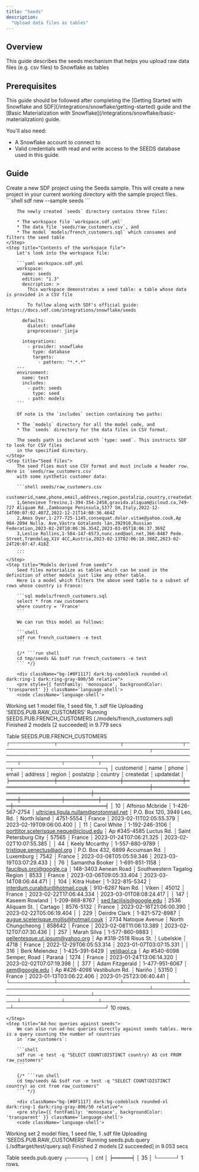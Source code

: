 ```yaml
---
title: "Seeds"
description:
  "Upload data files as tables"
---
```


## Overview
This guide describes the seeds mechanism that helps you upload raw data files (e.g. csv files) 
to Snowflake as tables

## Prerequisites

<Info>
This guide should be followed after completing the [Getting Started with Snowflake and SDF](/integrations/snowflake/getting-started) guide and the [Basic Materialization with Snowflake](/integrations/snowflake/basic-materialization) guide.
</Info>

You'll also need:

- A Snowflake account to connect to
- Valid credentials with read and write access to the SEEDS database used in this guide.

## Guide

<Steps>
    <Step title="Create a new SDF Project from the Seeds Sample">
        Create a new SDF project using the Seeds sample. This will create a new project in your current working directory with the sample project files.
        ```shell
        sdf new --sample seeds
        ```


        The newly created `seeds` directory contains three files:

        * The workspace file `workspace.sdf.yml`
        * The data file `seeds/raw_customers.csv`, and
        * The model `models/french_customers.sql` which consumes and filters the seed table
    </Step>
    <Step title="Contents of the workspace file">
        Let's look into the workspace file:

        ```yaml workspace.sdf.yml
        workspace:
          name: seeds
          edition: "1.3"
          description: >
            This workspace demonstrates a seed table: a table whose data is provided in a CSV file

            To follow along with SDF's official guide:  https://docs.sdf.com/integrations/snowflake/seeds

          defaults:
            dialect: snowflake
            preprocessor: jinja

          integrations:
            - provider: snowflake
              type: database
              targets:
                - pattern: "*.*.*"
        ---
        environment:
          name: test
          includes:
            - path: seeds
              type: seed
            - path: models
        ```

        Of note is the `includes` section containing two paths:

        * The `models` directory for all the model code, and
        * The `seeds` directory for the data files in CSV format. 

        The seeds path is declared with `type: seed`. This instructs SDF to look for CSV files 
        in the specified directory.
    </Step>
    <Step title="Seed files">
        The seed flies must use CSV format and must include a header row. Here is `seeds/raw_customers.csv` 
        with some synthetic customer data:

        ```shell seeds/raw_customers.csv
        customerid,name,phone,email,address,region,postalzip,country,createdat,updatedat
        1,Genevieve Trevino,1-394-354-2458,gravida.aliquam@icloud.ca,749-727 Aliquam Rd.,Zamboanga Peninsula,5377 SH,Italy,2022-12-14T00:07:02.407Z,2022-12-21T14:08:36.464Z
        2,Amos Dyer,1-277-725-1145,consequat.dolor.vitae@yahoo.couk,Ap 984-2094 Nulla. Ave,Västra Götalands län,392910,Russian Federation,2023-02-28T10:06:36.354Z,2023-03-05T18:06:37.369Z
        3,Leslie Rollins,1-584-147-6573,nunc.sed@aol.net,366-8487 Pede. Street,Trøndelag,X1V 4CC,Austria,2023-02-13T02:06:10.388Z,2023-02-24T20:07:47.418Z
        ...
        ```
    </Step>
    <Step title="Models derived from seeds">
        Seed files materialize as tables which can be used in the definition of other models just like any other table.
        Here is a model which filters the above seed table to a subset of rows whose country is France:

        ```sql models/french_customers.sql
        select * from raw_customers
        where country = 'France'
        ```

        We can run this model as follows:

        ```shell
        sdf run french_customers -e test
        ```

        {/* ```run shell
        cd tmp/seeds && $sdf run french_customers -e test
        ``` */}

        <div className="bg-[#0F1117] dark:bg-codeblock rounded-xl dark:ring-1 dark:ring-gray-800/50 relative">
        <pre style={{ fontFamily: 'monospace', backgroundColor: 'transparent' }} className='language-shell'>
        <code className='language-shell'>
Working set 1 model file, 1 seed file, 1 .sdf file
  Uploading ‘SEEDS.PUB.RAW_CUSTOMERS’
    Running SEEDS.PUB.FRENCH_CUSTOMERS (./models/french_customers.sql)
   Finished 2 models [2 succeeded] in 9.779 secs

Table SEEDS.PUB.FRENCH_CUSTOMERS
┌────────────┬─────────────────┬────────────────┬────────────────────────────────────────┬─────────────────────────────────┬─────────────────────────────┬───────────┬─────────┬─────────────────────────┬─────────────────────────┐
│ customerid ┆ name            ┆ phone          ┆ email                                  ┆ address                         ┆ region                      ┆ postalzip ┆ country ┆ createdat               ┆ updatedat               │
╞════════════╪═════════════════╪════════════════╪════════════════════════════════════════╪═════════════════════════════════╪═════════════════════════════╪═══════════╪═════════╪═════════════════════════╪═════════════════════════╡
│ 10         ┆ Alfonso Mcbride ┆ 1-426-567-2754 ┆ ultricies.ligula.nullam@protonmail.net ┆ P.O. Box 120, 3949 Leo, Rd.     ┆ North Island                ┆ 4751-5554 ┆ France  ┆ 2023-02-11T02:05:55.379 ┆ 2023-02-19T09:06:00.400 │
│ 11         ┆ Carol White     ┆ 1-192-246-3106 ┆ porttitor.scelerisque.neque@icloud.edu ┆ Ap #345-4585 Luctus Rd.         ┆ Saint Petersburg City       ┆ 57565     ┆ France  ┆ 2023-01-24T07:06:21.325 ┆ 2023-02-02T10:07:55.385 │
│ 44         ┆ Keely Mccarthy  ┆ 1-557-880-9789 ┆ tristique.senectus@aol.org             ┆ P.O. Box 432, 6899 Accumsan Rd. ┆ Luxemburg                   ┆ 7542      ┆ France  ┆ 2023-03-08T05:05:59.346 ┆ 2023-03-19T03:07:29.433 │
│ 76         ┆ Samantha Booker ┆ 1-691-851-1158 ┆ faucibus.orci@google.ca                ┆ 148-3403 Aenean Road            ┆ Southwestern Tagalog Region ┆ 8533      ┆ France  ┆ 2023-03-06T09:05:33.404 ┆ 2023-03-14T08:06:44.471 │
│ 104        ┆ Kitra Huber     ┆ 1-322-815-5342 ┆ interdum.curabitur@hotmail.couk        ┆ 910-6287 Nam Rd.                ┆ Viken                       ┆ 45012     ┆ France  ┆ 2023-02-22T17:06:44.334 ┆ 2023-03-01T08:08:24.417 │
│ 147        ┆ Kaseem Rowland  ┆ 1-209-868-8767 ┆ sed.facilisis@google.edu               ┆ 2536 Aliquam St.                ┆ Cartago                     ┆ 8576-5132 ┆ France  ┆ 2023-02-16T21:06:00.390 ┆ 2023-02-22T05:06:19.404 │
│ 229        ┆ Deirdre Clark   ┆ 1-821-572-8987 ┆ augue.scelerisque.mollis@hotmail.couk  ┆ 2734 Natoque Avenue             ┆ North Chungcheong           ┆ 858642    ┆ France  ┆ 2023-02-08T11:06:13.389 ┆ 2023-02-12T07:07:30.436 │
│ 257        ┆ Marah Silva     ┆ 1-577-860-9883 ┆ pellentesque.ut.ipsum@yahoo.org        ┆ Ap #318-2518 Risus St.          ┆ Lubelskie                   ┆ 4718      ┆ France  ┆ 2022-12-29T06:05:53.314 ┆ 2023-01-07T03:07:15.331 │
│ 316        ┆ Berk Melendez   ┆ 1-425-391-6429 ┆ vel@aol.ca                             ┆ Ap #540-6098 Semper, Road       ┆ Paraná                      ┆ 1274      ┆ France  ┆ 2023-01-24T13:06:14.320 ┆ 2023-02-02T07:07:19.398 │
│ 377        ┆ Adam Fitzgerald ┆ 1-477-951-6067 ┆ sem@google.edu                         ┆ Ap #426-4098 Vestibulum Rd.     ┆ Nariño                      ┆ 53150     ┆ France  ┆ 2023-01-13T03:06:22.406 ┆ 2023-01-25T23:06:40.441 │
└────────────┴─────────────────┴────────────────┴────────────────────────────────────────┴─────────────────────────────────┴─────────────────────────────┴───────────┴─────────┴─────────────────────────┴─────────────────────────┘
10 rows.
        </code>
        </pre>
        </div>

    </Step>
    <Step title="Ad-hoc queries against seeds">
        We can also run ad-hoc queries directly against seeds tables. Here is a query counting the number of countries
        in `raw_customers`:

        ```shell
        sdf run -e test -q "SELECT COUNT(DISTINCT country) AS cnt FROM raw_customers"
        ```

        {/* ```run shell
        cd tmp/seeds && $sdf run -e test -q "SELECT COUNT(DISTINCT country) as cnt from raw_customers"
        ``` */}

        <div className="bg-[#0F1117] dark:bg-codeblock rounded-xl dark:ring-1 dark:ring-gray-800/50 relative">
        <pre style={{ fontFamily: 'monospace', backgroundColor: 'transparent' }} className='language-shell'>
        <code className='language-shell'>
Working set 2 model files, 1 seed file, 1 .sdf file
  Uploading ‘SEEDS.PUB.RAW_CUSTOMERS’
    Running seeds.pub.query (./sdftarget/test/query.sql)
   Finished 2 models [2 succeeded] in 9.053 secs

Table seeds.pub.query
┌─────┐
│ cnt │
╞═════╡
│ 35  │
└─────┘
1 rows.
        </code>
        </pre>
        </div>
    </Step>
</Steps>
